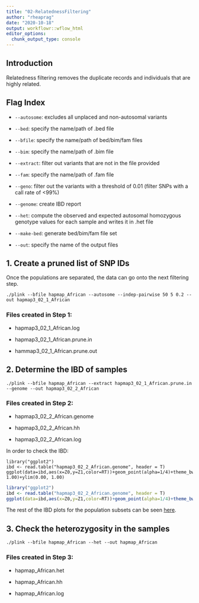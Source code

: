 ```yaml
---
title: "02-RelatednessFiltering"
author: "rheaprag"
date: "2020-10-18"
output: workflowr::wflow_html
editor_options:
  chunk_output_type: console
---
```


## Introduction
Relatedness filtering removes the duplicate records and individuals that are highly related. 

## Flag Index
* `--autosome`: excludes all unplaced and non-autosomal variants

* `--bed`: specify the name/path of .bed file

* `--bfile`: specify the name/path of bed/bim/fam files

* `--bim`: specify the name/path of .bim file

* `--extract`: filter out variants that are not in the file provided

* `--fam`: specify the name/path of .fam file

* `--geno`: filter out the variants with a threshold of 0.01 (filter SNPs with a call rate of <99%)

* `--genome`: create IBD report

* `--het`: compute the observed and expected autosomal homozygous genotype values for each sample and writes it in .het file

* `--make-bed`: generate bed/bim/fam file set

* `--out`: specify the name of the output files

## 1. Create a pruned list of SNP IDs
Once the populations are separated, the data can go onto the next filtering step.

```{}
./plink --bfile hapmap_African --autosome --indep-pairwise 50 5 0.2 --out hapmap3_02_1_African
```
### Files created in Step 1:
  
* hapmap3_02_1_African.log

* hapmap3_02_1_African.prune.in
  
* hammap3_02_1_African.prune.out

## 2. Determine the IBD of samples
```{}
./plink --bfile hapmap_African --extract hapmap3_02_1_African.prune.in --genome --out hapmap3_02_2_African
```
### Files created in Step 2:

* hapmap3_02_2_African.genome
  
* hapmap3_02_2_African.hh
  
* hapmap3_02_2_African.log
  
In order to check the IBD:
```{}
library("ggplot2")
ibd <- read.table("hapmap3_02_2_African.genome", header = T)
ggplot(data=ibd,aes(x=Z0,y=Z1,color=RT))+geom_point(alpha=1/4)+theme_bw()+xlim(0.00, 1.00)+ylim(0.00, 1.00)
```

```r
library("ggplot2")
ibd <- read.table("hapmap3_02_2_African.genome", header = T)
ggplot(data=ibd,aes(x=Z0,y=Z1,color=RT))+geom_point(alpha=1/4)+theme_bw()+xlim(0.00, 1.00)+ylim(0.00, 1.00)
```

The rest of the IBD plots for the population subsets can be seen [here](IBD_plots.html).

## 3. Check the heterozygosity in the samples
```{}
./plink --bfile hapmap_African --het --out hapmap_African
```
### Files created in Step 3:

* hapmap_African.het
  
* hapmap_African.hh
  
* hapmap_African.log





